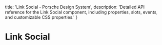 
  title: 'Link Social - Porsche Design System',
  description: 'Detailed API reference for the Link Social component, including properties, slots, events, and customizable CSS properties.'
}

# Link Social <ComponentStatus tagName="p-link-social"></ComponentStatus>

<ComponentApi tagName="p-link-social" />